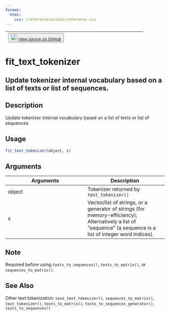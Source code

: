 ```yaml
---
format:
  html:
    css: /reference/assets/reference.css
---
```


| <button class="button"> ![](/reference/assets/GitHub-Mark-32px.png){width="20"} [View source on GitHub](https://github.com/rstudio/keras//blob/main/R/preprocessing.R#L324) </button> |
|:------------------------------:|:--------------------------------------:|

# fit_text_tokenizer

## Update tokenizer internal vocabulary based on a list of texts or list of sequences.

## Description
Update tokenizer internal vocabulary based on a list of texts or list of sequences. 


## Usage
```r
fit_text_tokenizer(object, x) 
```

## Arguments
|Arguments|Description|
|---|---|
| object | Tokenizer returned by `text_tokenizer()` |
| x | Vector/list of strings, or a generator of strings (for memory-efficiency); Alternatively a list of "sequence" (a sequence is a list of integer word indices). |




## Note
Required before using `texts_to_sequences()`, `texts_to_matrix()`, or `sequences_to_matrix()`. 


## See Also
Other text tokenization:  `save_text_tokenizer()`, `sequences_to_matrix()`, `text_tokenizer()`, `texts_to_matrix()`, `texts_to_sequences_generator()`, `texts_to_sequences()`

